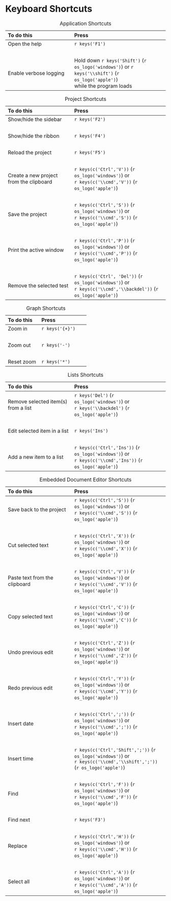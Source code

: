 # Keyboard Shortcuts {.unnumbered}

<!-- no break spaces are to add blank lines between each row in the shortcuts table,
     making it easier to read.-->

::: {.minipage data-latex="{\textwidth}"}
Table: Application Shortcuts

------------------------------------------------------------------------------------------------
To do this                              Press                                               
--------------------------------------- --------------------------------------------------------
Open the help                           `r keys('F1')`

&nbsp;                                  &nbsp;

Enable verbose logging                  Hold down `r keys('Shift')` (`r os_logo('windows')`) or
                                        `r keys('\\shift')` (`r os_logo('apple')`)<br>\linebreak
                                        while the program loads
------------------------------------------------------------------------------------------------
:::

::: {.minipage data-latex="{\textwidth}"}
Table: Project Shortcuts

------------------------------------------------------------------------------------------------
To do this                              Press                                               
--------------------------------------- --------------------------------------------------------
Show/hide the sidebar                   `r keys('F2')`                                          

&nbsp;                                  &nbsp;

Show/hide the ribbon                    `r keys('F4')`

&nbsp;                                  &nbsp;

Reload the project                      `r keys('F5')`

&nbsp;                                  &nbsp;

Create a new project from the clipboard `r keys(c('Ctrl','V'))` (`r os_logo('windows')`) or<br>\linebreak
                                        `r keys(c('\\cmd','V'))` (`r os_logo('apple')`) 

&nbsp;                                  &nbsp;

Save the project                        `r keys(c('Ctrl','S'))` (`r os_logo('windows')`) or<br>\linebreak
                                        `r keys(c('\\cmd','S'))` (`r os_logo('apple')`)

&nbsp;                                  &nbsp;

Print the active window                 `r keys(c('Ctrl','P'))` (`r os_logo('windows')`) or<br>\linebreak
                                        `r keys(c('\\cmd','P'))` (`r os_logo('apple')`)

&nbsp;                                  &nbsp;

Remove the selected test                `r keys(c('Ctrl', 'Del'))` (`r os_logo('windows')`) or<br>\linebreak
                                        `r keys(c('\\cmd','\\backdel'))` (`r os_logo('apple')`)
------------------------------------------------------------------------------------------------
:::

::: {.minipage data-latex="{\textwidth}"}
Table: Graph Shortcuts

------------------------------------------------------------------------------------------------
To do this                              Press                                               
--------------------------------------- --------------------------------------------------------
Zoom in                                 `r keys('{+}')`                                     

&nbsp;                                  &nbsp;

Zoom out                                `r keys('-')`                                       

&nbsp;                                  &nbsp;

Reset zoom                              `r keys('*')`                                       
------------------------------------------------------------------------------------------------
:::

::: {.minipage data-latex="{\textwidth}"}
Table: Lists Shortcuts

------------------------------------------------------------------------------------------------
To do this                              Press                                               
--------------------------------------- --------------------------------------------------------
Remove selected item(s) from a list     `r keys('Del')` (`r os_logo('windows')`) or<br>\linebreak
                                        `r keys('\\backdel')` (`r os_logo('apple')`)

&nbsp;                                  &nbsp;

Edit selected item in a list            `r keys('Ins')`                                      

&nbsp;                                  &nbsp;

Add a new item to a list                `r keys(c('Ctrl','Ins'))` (`r os_logo('windows')`) or<br>\linebreak
                                        `r keys(c('\\cmd','Ins'))` (`r os_logo('apple')`)
------------------------------------------------------------------------------------------------
:::

::: {.minipage data-latex="{\textwidth}"}
Table: Embedded Document Editor Shortcuts

------------------------------------------------------------------------------------------------
To do this                              Press                                               
--------------------------------------- --------------------------------------------------------
Save back to the project                `r keys(c('Ctrl','S'))` (`r os_logo('windows')`) or<br>\linebreak
                                        `r keys(c('\\cmd','S'))` (`r os_logo('apple')`)

&nbsp;                                  &nbsp;

Cut selected text                       `r keys(c('Ctrl','X'))` (`r os_logo('windows')`) or<br>\linebreak
                                        `r keys(c('\\cmd','X'))` (`r os_logo('apple')`)

&nbsp;                                  &nbsp;

Paste text from the clipboard           `r keys(c('Ctrl','V'))` (`r os_logo('windows')`) or<br>\linebreak
                                        `r keys(c('\\cmd','V'))` (`r os_logo('apple')`)

&nbsp;                                  &nbsp;

Copy selected text                      `r keys(c('Ctrl','C'))` (`r os_logo('windows')`) or<br>\linebreak
                                        `r keys(c('\\cmd','C'))` (`r os_logo('apple')`)

&nbsp;                                  &nbsp;

Undo previous edit                      `r keys(c('Ctrl','Z'))` (`r os_logo('windows')`) or<br>\linebreak
                                        `r keys(c('\\cmd','Z'))` (`r os_logo('apple')`)

&nbsp;                                  &nbsp;

Redo previous edit                      `r keys(c('Ctrl','Y'))` (`r os_logo('windows')`) or<br>\linebreak
                                        `r keys(c('\\cmd','Y'))` (`r os_logo('apple')`)

&nbsp;                                  &nbsp;

Insert date                             `r keys(c('Ctrl',';'))` (`r os_logo('windows')`) or<br>\linebreak
                                        `r keys(c('\\cmd',';'))` (`r os_logo('apple')`)

&nbsp;                                  &nbsp;

Insert time                             `r keys(c('Ctrl','Shift',';'))` (`r os_logo('windows')`) or<br>\linebreak
                                        `r keys(c('\\cmd','\\shift',';'))` (`r os_logo('apple')`)

&nbsp;                                  &nbsp;

Find                                    `r keys(c('Ctrl','F'))` (`r os_logo('windows')`) or<br>\linebreak
                                        `r keys(c('\\cmd','F'))` (`r os_logo('apple')`)

&nbsp;                                  &nbsp;

Find next                               `r keys('F3')`

&nbsp;                                  &nbsp;

Replace                                 `r keys(c('Ctrl','H'))` (`r os_logo('windows')`) or<br>\linebreak
                                        `r keys(c('\\cmd','H'))` (`r os_logo('apple')`)

&nbsp;                                  &nbsp;

Select all                              `r keys(c('Ctrl','A'))` (`r os_logo('windows')`) or<br>\linebreak
                                        `r keys(c('\\cmd','A'))` (`r os_logo('apple')`)
------------------------------------------------------------------------------------------------
:::
